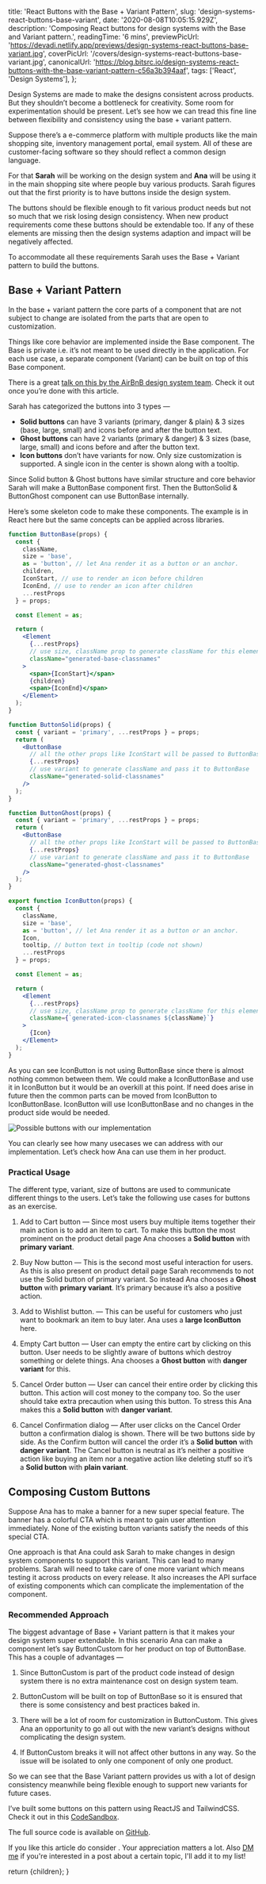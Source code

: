 
  title: 'React Buttons with the Base + Variant Pattern',
  slug: 'design-systems-react-buttons-base-variant',
  date: '2020-08-08T10:05:15.929Z',
  description: 'Composing React buttons for design systems with the Base and Variant pattern.',
  readingTime: '6 mins',
  previewPicUrl: 'https://devadi.netlify.app/previews/design-systems-react-buttons-base-variant.jpg',
  coverPicUrl: '/covers/design-systems-react-buttons-base-variant.jpg',
  canonicalUrl: 'https://blog.bitsrc.io/design-systems-react-buttons-with-the-base-variant-pattern-c56a3b394aaf',
  tags: ['React', 'Design Systems'],
};

<MDXImage alt="" src={meta.coverPicUrl} />

Design Systems are made to make the designs consistent across products. But they shouldn’t become a bottleneck for creativity. Some room for experimentation should be present. Let’s see how we can tread this fine line between flexibility and consistency using the base + variant pattern.

Suppose there’s a e-commerce platform with multiple products like the main shopping site, inventory management portal, email system. All of these are customer-facing software so they should reflect a common design language.

For that **Sarah** will be working on the design system and **Ana** will be using it in the main shopping site where people buy various products. Sarah figures out that the first priority is to have buttons inside the design system.

The buttons should be flexible enough to fit various product needs but not so much that we risk losing design consistency. When new product requirements come these buttons should be extendable too. If any of these elements are missing then the design systems adaption and impact will be negatively affected.

To accommodate all these requirements Sarah uses the Base + Variant pattern to build the buttons.

## Base + Variant Pattern

In the base + variant pattern the core parts of a component that are not subject to change are isolated from the parts that are open to customization.

Things like core behavior are implemented inside the Base component. The Base is private i.e. it’s not meant to be used directly in the application. For each use case, a separate component (Variant) can be built on top of this Base component.

There is a great [talk on this by the AirBnB design system team](https://www.youtube.com/watch?v=fHQ1WSx41CA). Check it out once you’re done with this article.

Sarah has categorized the buttons into 3 types —

* **Solid buttons** can have 3 variants (primary, danger & plain) & 3 sizes (base, large, small) and icons before and after the button text.
* **Ghost buttons** can have 2 variants (primary & danger) & 3 sizes (base, large, small) and icons before and after the button text.
* **Icon buttons** don’t have variants for now. Only size customization is supported. A single icon in the center is shown along with a tooltip.

Since Solid button & Ghost buttons have similar structure and core behavior Sarah will make a ButtonBase component first. Then the ButtonSolid & ButtonGhost component can use ButtonBase internally.

Here’s some skeleton code to make these components. The example is in React here but the same concepts can be applied across libraries.

```jsx
function ButtonBase(props) {
  const {
    className,
    size = 'base',
    as = 'button', // let Ana render it as a button or an anchor.
    children,
    IconStart, // use to render an icon before children
    IconEnd, // use to render an icon after children
    ...restProps
  } = props;

  const Element = as;

  return (
    <Element
      {...restProps}
      // use size, className prop to generate className for this element
      className="generated-base-classnames"
    >
      <span>{IconStart}</span>
      {children}
      <span>{IconEnd}</span>
    </Element>
  );
}

function ButtonSolid(props) {
  const { variant = 'primary', ...restProps } = props;
  return (
    <ButtonBase
      // all the other props like IconStart will be passed to ButtonBase
      {...restProps}
      // use variant to generate className and pass it to ButtonBase
      className="generated-solid-classnames"
    />
  );
}

function ButtonGhost(props) {
  const { variant = 'primary', ...restProps } = props;
  return (
    <ButtonBase
      // all the other props like IconStart will be passed to ButtonBase
      {...restProps}
      // use variant to generate className and pass it to ButtonBase
      className="generated-ghost-classnames"
    />
  );
}

export function IconButton(props) {
  const {
    className,
    size = 'base',
    as = 'button', // let Ana render it as a button or an anchor.
    Icon,
    tooltip, // button text in tooltip (code not shown)
    ...restProps
  } = props;

  const Element = as;

  return (
    <Element
      {...restProps}
      // use size, className prop to generate className for this element
      className={`generated-icon-classnames ${className}`}
    >
      {Icon}
    </Element>
  );
}
```
<CodeDescription children="API for various Button" />

As you can see IconButton is not using ButtonBase since there is almost nothing common between them. We could make a IconButtonBase and use it in IconButton but it would be an overkill at this point. If need does arise in future then the common parts can be moved from IconButton to IconButtonBase. IconButton will use IconButtonBase and no changes in the product side would be needed.

![Possible buttons with our implementation](/posts/tailwind-button-variants.png)

You can clearly see how many usecases we can address with our implementation. Let’s check how Ana can use them in her product.

### Practical Usage

The different type, variant, size of buttons are used to communicate different things to the users. Let’s take the following use cases for buttons as an exercise.

1. Add to Cart button — Since most users buy multiple items together their main action is to add an item to cart. To make this button the most prominent on the product detail page Ana chooses a **Solid button** with **primary variant**.

1. Buy Now button — This is the second most useful interaction for users. As this is also present on product detail page Sarah recommends to not use the Solid button of primary variant. So instead Ana chooses a **Ghost button** with **primary variant**. It’s primary because it’s also a positive action.

1. Add to Wishlist button. — This can be useful for customers who just want to bookmark an item to buy later. Ana uses a **large IconButton** here.

1. Empty Cart button — User can empty the entire cart by clicking on this button. User needs to be slightly aware of buttons which destroy something or delete things. Ana chooses a **Ghost button** with **danger variant** for this.

1. Cancel Order button — User can cancel their entire order by clicking this button. This action will cost money to the company too. So the user should take extra precaution when using this button. To stress this Ana makes this a **Solid button** with **danger variant**.

1. Cancel Confirmation dialog — After user clicks on the Cancel Order button a confirmation dialog is shown. There will be two buttons side by side. As the Confirm button will cancel the order it’s a **Solid button** with **danger variant**. The Cancel button is neutral as it’s neither a positive action like buying an item nor a negative action like deleting stuff so it’s a **Solid button** with **plain variant**.

## Composing Custom Buttons

Suppose Ana has to make a banner for a new super special feature. The banner has a colorful CTA which is meant to gain user attention immediately. None of the existing button variants satisfy the needs of this special CTA.

One approach is that Ana could ask Sarah to make changes in design system components to support this variant. This can lead to many problems. Sarah will need to take care of one more variant which means testing it across products on every release. It also increases the API surface of existing components which can complicate the implementation of the component.

### Recommended Approach

The biggest advantage of Base + Variant pattern is that it makes your design system super extendable. In this scenario Ana can make a component let’s say ButtonCustom for her product on top of ButtonBase. This has a couple of advantages —

1. Since ButtonCustom is part of the product code instead of design system there is no extra maintenance cost on design system team.

1. ButtonCustom will be built on top of ButtonBase so it is ensured that there is some consistency and best practices baked in.

1. There will be a lot of room for customization in ButtonCustom. This gives Ana an opportunity to go all out with the new variant’s designs without complicating the design system.

1. If ButtonCustom breaks it will not affect other buttons in any way. So the issue will be isolated to only one component of only one product.

So we can see that the Base Variant pattern provides us with a lot of design consistency meanwhile being flexible enough to support new variants for future cases.

I’ve built some buttons on this pattern using ReactJS and TailwindCSS. Check it out in this [CodeSandbox](https://codesandbox.io/s/tailwind-buttons-for-design-systems-xdyg1?file=/src/pages/index.js).

<EmbedCSB id="tailwind-buttons-for-design-systems-xdyg1" title="Buttons for Design System with Tailwind & React" description="Buttons for Design System with Tailwind & React" />

The full source code is available on [GitHub](https://github.com/itaditya/tailwind-buttons-for-design-system).

If you like this article do consider <TwitterShare meta={meta} children="sharing it on Twitter" />. Your appreciation matters a lot. Also [DM me](https://twitter.com/messages/1650129775-1650129775?recipient_id=1650129775&text=Hey!) if you're interested in a post about a certain topic, I'll add it to my list!

  return <BlogLayout meta={meta}>{children}</BlogLayout>;
}
